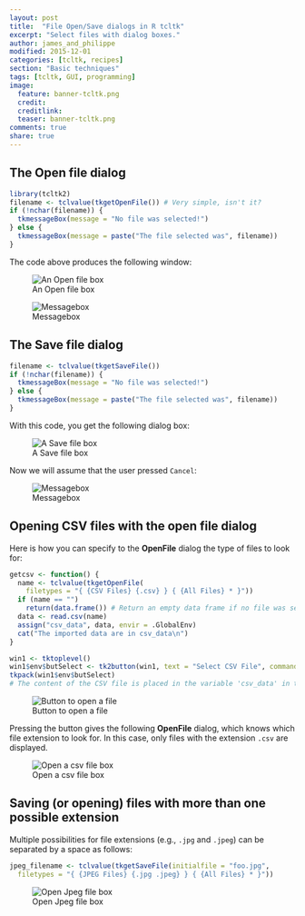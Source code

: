 ```yaml
---
layout: post
title:  "File Open/Save dialogs in R tcltk"
excerpt: "Select files with dialog boxes."
author: james_and_philippe
modified: 2015-12-01
categories: [tcltk, recipes]
section: "Basic techniques"
tags: [tcltk, GUI, programming]
image:
  feature: banner-tcltk.png
  credit: 
  creditlink: 
  teaser: banner-tcltk.png
comments: true
share: true
---
```


## The Open file dialog

```r
library(tcltk2)
filename <- tclvalue(tkgetOpenFile()) # Very simple, isn't it?
if (!nchar(filename)) {
  tkmessageBox(message = "No file was selected!")
} else {
  tkmessageBox(message = paste("The file selected was", filename))
}
```

The code above produces the following window:

![An Open file box]({{ site.images }}/recipes-tcltk/opensavebox.png)

![Messagebox]({{ site.images }}/recipes-tcltk/opensavebox2.png)


## The Save file dialog

```r
filename <- tclvalue(tkgetSaveFile())
if (!nchar(filename)) {
  tkmessageBox(message = "No file was selected!")
} else {
  tkmessageBox(message = paste("The file selected was", filename))
}
```

With this code, you get the following dialog box:

![A Save file box]({{ site.images }}/recipes-tcltk/opensavebox3.png)

Now we will assume that the user pressed `Cancel`:

![Messagebox]({{ site.images }}/recipes-tcltk/opensavebox4.png)


## Opening CSV files with the open file dialog

Here is how you can specify to the **OpenFile** dialog the type of files to look for:

```r
getcsv <- function() {
  name <- tclvalue(tkgetOpenFile(
    filetypes = "{ {CSV Files} {.csv} } { {All Files} * }"))
  if (name == "")
    return(data.frame()) # Return an empty data frame if no file was selected
  data <- read.csv(name)
  assign("csv_data", data, envir = .GlobalEnv)
  cat("The imported data are in csv_data\n")
}

win1 <- tktoplevel()
win1$env$butSelect <- tk2button(win1, text = "Select CSV File", command = getcsv)
tkpack(win1$env$butSelect)
# The content of the CSV file is placed in the variable 'csv_data' in the global environment
```

![Button to open a file]({{ site.images }}/recipes-tcltk/opensavebox5.png)

Pressing the button gives the following **OpenFile** dialog, which knows which file extension to look for. In this case, only files with the extension `.csv` are displayed.

![Open a csv file box]({{ site.images }}/recipes-tcltk/opensavebox6.png)


## Saving (or opening) files with more than one possible extension

Multiple possibilities for file extensions (e.g., `.jpg` and `.jpeg`) can be separated by a space as follows:

```r
jpeg_filename <- tclvalue(tkgetSaveFile(initialfile = "foo.jpg",
  filetypes = "{ {JPEG Files} {.jpg .jpeg} } { {All Files} * }"))
```

![Open Jpeg file box]({{ site.images }}/recipes-tcltk/opensavebox7.png)
